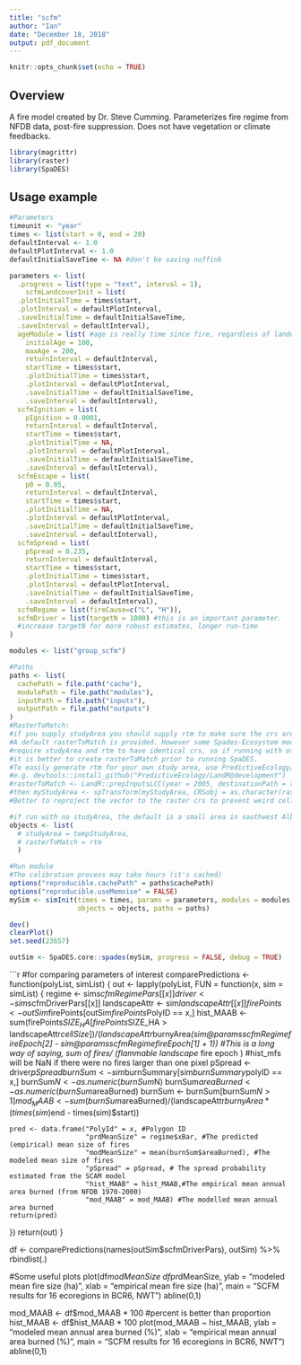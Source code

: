 ```yaml
---
title: "scfm"
author: "Ian"
date: "December 18, 2018"
output: pdf_document
---
```


```r
knitr::opts_chunk$set(echo = TRUE)
```
## Overview

A fire model created by Dr. Steve Cumming. Parameterizes fire regime from NFDB data, post-fire suppression. 
Does not have vegetation or climate feedbacks. 

```r
library(magrittr)
library(raster)
library(SpaDES)
```

## Usage example

```r

#Parameters
timeunit <- "year"
times <- list(start = 0, end = 20)
defaultInterval <- 1.0
defaultPlotInterval <- 1.0
defaultInitialSaveTime <- NA #don't be saving nuffink

parameters <- list(
  .progress = list(type = "text", interval = 1),
    scfmLandcoverInit = list(
  .plotInitialTime = times$start,
  .plotInterval = defaultPlotInterval,
  .saveInitialTime = defaultInitialSaveTime,
  .saveInterval = defaultInterval),
  ageModule = list( #age is really time since fire, regardless of landcover
    initialAge = 100,
    maxAge = 200,
    returnInterval = defaultInterval,
    startTime = times$start,
    .plotInitialTime = times$start,
    .plotInterval = defaultPlotInterval,
    .saveInitialTime = defaultInitialSaveTime,
    .saveInterval = defaultInterval),
  scfmIgnition = list(
    pIgnition = 0.0001,
    returnInterval = defaultInterval,
    startTime = times$start,
    .plotInitialTime = NA,
    .plotInterval = defaultPlotInterval,
    .saveInitialTime = defaultInitialSaveTime,
    .saveInterval = defaultInterval),
  scfmEscape = list(
    p0 = 0.05,
    returnInterval = defaultInterval,
    startTime = times$start,
    .plotInitialTime = NA,
    .plotInterval = defaultPlotInterval,
    .saveInitialTime = defaultInitialSaveTime,
    .saveInterval = defaultInterval),
  scfmSpread = list(
    pSpread = 0.235,
    returnInterval = defaultInterval,
    startTime = times$start,
    .plotInitialTime = times$start,
    .plotInterval = defaultPlotInterval,
    .saveInitialTime = defaultInitialSaveTime,
    .saveInterval = defaultInterval),
  scfmRegime = list(fireCause=c("L", "H")),
  scfmDriver = list(targetN = 1000) #this is an important parameter.
  #increase targetN for more robust estimates, longer run-time 
)

modules <- list("group_scfm")

#Paths
paths <- list(
  cachePath = file.path("cache"),
  modulePath = file.path("modules"),
  inputPath = file.path("inputs"),
  outputPath = file.path("outputs")
)
#RasterToMatch:
#if you supply studyArea you should supply rtm to make sure the crs are identical. 
#A default rasterToMatch is provided. However some Spades-Ecosystem modules do not
#require studyArea and rtm to have identical crs, so if running with other spades modules, 
#it is better to create rasterToMatch prior to running SpaDES. 
#To easily generate rtm for your own study area, use PredictiveEcology/LandR::prepInputsLCC, 
#e.g. devtools::install_github("PredictiveEcology/LandR@development") 
#rasterToMatch <- LandR::prepInputsLCC(year = 2005, destinationPath = tempdir(), studyArea = myStudyArea)
#then myStudyArea <- spTransform(myStudyArea, CRSobj = as.character(rasterToMatch@crs))
#Better to reproject the vector to the raster crs to prevent weird cell resolutions

#if run with no studyArea, the default is a small area in southwest Alberta
objects <- list(
  # studyArea = tempStudyArea,
  # rasterToMatch = rtm
  )

#Run module
#The calibration process may take hours (it's cached)
options("reproducible.cachePath" = paths$cachePath) 
options("reproducible.useMemoise" = FALSE)
mySim <- simInit(times = times, params = parameters, modules = modules,
                 objects = objects, paths = paths)

dev()
clearPlot()
set.seed(23657)

outSim <- SpaDES.core::spades(mySim, progress = FALSE, debug = TRUE)
```

```r
#for comparing parameters of interest
comparePredictions <- function(polyList, simList) {
  out <- lapply(polyList, FUN = function(x, sim = simList) {
    regime <- sim$scfmRegimePars[[x]]
    driver <- sim$scfmDriverPars[[x]]
    landscapeAttr <- sim$landscapeAttr[[x]]
    firePoints <- outSim$firePoints[outSim$firePoints$PolyID == x,]
    hist_MAAB <- sum(firePoints$SIZE_HA[firePoints$SIZE_HA > landscapeAttr$cellSize])/
      (landscapeAttr$burnyArea*(sim@params$scfmRegime$fireEpoch[2] - sim@params$scfmRegime$fireEpoch[1] + 1))
    #This is a long way of saying, sum of fires/ (flammable landscape * fire epoch )
    #hist_mfs will be NaN if there were no fires larger than one pixel
    pSpread <- driver$pSpread 
    burnSum <- sim$burnSummary[sim$burnSummary$polyID == x,]
    burnSum$N <- as.numeric(burnSum$N)
    burnSum$areaBurned <- as.numeric(burnSum$areaBurned)
    burnSum <- burnSum[burnSum$N > 1]
    mod_MAAB <- sum(burnSum$areaBurned)/(landscapeAttr$burnyArea * (times(sim)$end - times(sim)$start))
    
    pred <- data.frame("PolyId" = x, #Polygon ID
                       "prdMeanSize" = regime$xBar, #The predicted (empirical) mean size of fires
                       "modMeanSize" = mean(burnSum$areaBurned), #The modeled mean size of fires
                       "pSpread" = pSpread, # The spread probability estimated from the SCAM model
                       "hist_MAAB" = hist_MAAB,#The empirical mean annual area burned (from NFDB 1970-2000)
                       "mod_MAAB" = mod_MAAB) #The modelled mean annual area burned
    return(pred)
  })
  return(out)
}

df <- comparePredictions(names(outSim$scfmDriverPars), outSim) %>%
  rbindlist(.)

#Some useful plots
plot(df$modMeanSize ~ df$prdMeanSize, ylab = "modeled mean fire size (ha)", xlab = "empirical mean fire size (ha)", 
     main = "SCFM results for 16 ecoregions in BCR6, NWT")
abline(0,1)

mod_MAAB <- df$mod_MAAB * 100 #percent is better than proportion
hist_MAAB <- df$hist_MAAB * 100
plot(mod_MAAB ~ hist_MAAB, ylab = "modeled mean annual area burned (%)", xlab = "empirical mean annual area burned (%)", main = "SCFM results for 16 ecoregions in BCR6, NWT")
abline(0,1)
